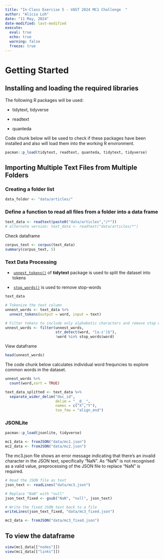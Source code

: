 ```yaml
---
title: "In-Class Exercise 5 - VAST 2024 MC1 Challenge  "
author: "Alicia Loh"
date: "11 May, 2024"
date-modified: last-modified
execute: 
  eval: true
  echo: true
  warning: false
  freeze: true
---
```


# Getting Started

## Installing and loading the required libraries

The following R packages will be used:

-   tidytext, tidyverse

-   readtext

-   quanteda

Code chunk below will be used to check if these packages have been installed and also will load them into the working R environment.

```r
pacman::p_load(tidytext, readtext, quanteda, tidytext, tidyverse)
```

## **Importing Multiple Text Files from Multiple Folders**

### **Creating a folder list**

```r
data_folder <- "data/articles/"
```

### **Define a function to read all files from a folder into a data frame**

```r
text_data <- readtext(paste0("data/articles","/*"))
# alternate version: text_data <- readtext("data/articles/*")
```

Check dataframe

```r
corpus_text <- corpus(text_data)
summary(corpus_text, 5)
```

### **Text Data Processing**

-    [`unnest_tokens()`](https://www.rdocumentation.org/packages/tidytext/versions/0.3.1/topics/unnest_tokens) of **tidytext** package is used to split the dataset into tokens

-    [`stop_words()`](https://rdrr.io/cran/tidytext/man/stop_words.html) is used to remove stop-words

```r
text_data
```

```r
# Tokenize the text column
unnest_words <- text_data %>%   
  unnest_tokens(output = word, input = text) 

# Filter tokens to include only alphabetic characters and remove stop words
unnest_words <- filter(unnest_words, 
                       str_detect(word, "[a-z']$"),          
                       !word %in% stop_words$word)
```

View dataframe

```r
head(unnest_words)
```

The code chunk below calculates individual word frequncies to explore common words in the dataset.

```r
unnest_words %>%
  count(word,sort = TRUE)
```

```r
text_data_splitted <- text_data %>%
  separate_wider_delim("doc_id",
                       delim = "__0__",
                       names = c("X","Y"),
                       too_few = "align_end")
```

### **JSONLite**

```r
pacman::p_load(jsonlite, tidyverse)
```

```r
mc1_data <- fromJSON("data/mc1.json")
mc2_data <- fromJSON("data/mc2.json")
```

The mc3.json file shows an error message indicating that there's an invalid character in the JSON text, specifically "NaN". As "NaN" is not recognised as a valid value, preprocessing of the JSON file to replace "NaN" is required.

```r
# Read the JSON file as text
json_text <- readLines("data/mc3.json")

# Replace "NaN" with "null"
json_text_fixed <- gsub("NaN", "null", json_text)

# Write the fixed JSON text back to a file
writeLines(json_text_fixed, "data/mc3_fixed.json")
```

```r
mc3_data <- fromJSON("data/mc3_fixed.json")
```

## To view the dataframe

```r
view(mc1_data[["nodes"]])
view(mc1_data[["links"]])
```
